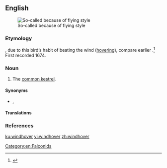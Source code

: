 ==English==
[[File:Common-Kestrel-2.jpg|thumb|So-called because of flying style]]

===Etymology===
{{compound|wind|hover|lang=en}}, due to this bird’s habit of beating the wind ([[hover]]ing), compare earlier {{m|en|windfucker}}.<ref>{{R:Online Etymology Dictionary}}</ref> First recorded 1674.

===Noun===
{{en-noun}}

# {{lb|en|UK}} The [[common kestrel]].

====Synonyms====
* {{sense|common kestrel}} {{l|en|kestrel}}, {{l|en|staniel}}

====Translations====
{{trans-see|common kestrel}}

===References===
<references/>

[[Category:en:Falconids]]

[[ku:windhover]]
[[vi:windhover]]
[[zh:windhover]]